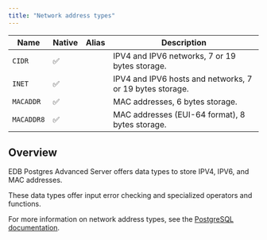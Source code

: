 ```yaml
---
title: "Network address types"
---
```


| Name      | Native | Alias  | Description                                                                       |
|-----------|--------|--------|-----------------------------------------------------------------------------------|
| `CIDR`    | ✅     |        | IPV4 and IPV6 networks, 7 or 19 bytes storage.                                    |
| `INET`    | ✅     |        | IPV4 and IPV6 hosts and networks, 7 or 19 bytes storage.                          |
| `MACADDR` | ✅     |        | MAC addresses, 6 bytes storage.                                                   |
| `MACADDR8`| ✅     |        | MAC addresses (EUI-64 format), 8 bytes storage.                                   |

## Overview

EDB Postgres Advanced Server offers data types to store IPV4, IPV6, and MAC addresses.

These data types offer input error checking and specialized operators and functions.

For more information on network address types, see the [PostgreSQL documentation](https://www.postgresql.org/docs/current/datatype-net-types.html).